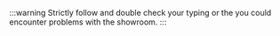 :::warning
Strictly follow and double check your typing or the you could encounter problems with the showroom.
:::